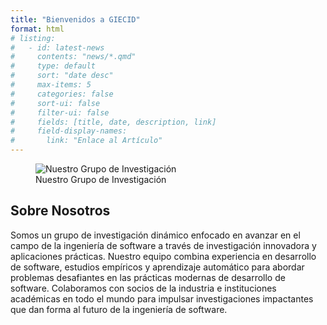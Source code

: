 ```yaml
---
title: "Bienvenidos a GIECID"
format: html
# listing:
#   - id: latest-news
#     contents: "news/*.qmd"
#     type: default
#     sort: "date desc"
#     max-items: 5
#     categories: false
#     sort-ui: false
#     filter-ui: false
#     fields: [title, date, description, link]
#     field-display-names:
#       link: "Enlace al Artículo"
---
```


::: {.group-photo}
![Nuestro Grupo de Investigación](./assets/groupphoto.jpg "Foto del Grupo")
:::

## Sobre Nosotros

Somos un grupo de investigación dinámico enfocado en avanzar en el campo de la ingeniería de software a través de investigación innovadora y aplicaciones prácticas. Nuestro equipo combina experiencia en desarrollo de software, estudios empíricos y aprendizaje automático para abordar problemas desafiantes en las prácticas modernas de desarrollo de software. Colaboramos con socios de la industria e instituciones académicas en todo el mundo para impulsar investigaciones impactantes que dan forma al futuro de la ingeniería de software.

<!-- ## Últimas Noticias

::: {#latest-news}
::: -->
